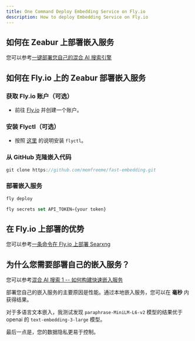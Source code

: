 ```yaml
---
title: One Command Deploy Embedding Service on Fly.io
description: How to deploy Embedding Service on Fly.io
---
```


## 如何在 Zeabur 上部署嵌入服务

您可以参考[一键部署您自己的混合 AI 搜索引擎](/docs/one-click-deploy-ai-search)

## 如何在 Fly.io 上的 Zeabur 部署嵌入服务

<Steps>

### 获取 Fly.io 账户（可选）

-   前往 [Fly.io](https://fly.io) 并创建一个账户。

### 安装 Flyctl（可选）

-   按照 [这里](https://fly.io/docs/flyctl/install/) 的说明安装 `flyctl`。

### 从 GitHub 克隆嵌入代码

```js
git clone https://github.com/memfreeme/fast-embedding.git
```

### 部署嵌入服务

```js
fly deploy

fly secrets set API_TOKEN={your token}
```

</Steps>

## 在 Fly.io 上部署的优势

您可以参考[一条命令在 Fly.io 上部署 Searxng](/docs/deploy-searxng-fly-io)

## 为什么您需要部署自己的嵌入服务？

您可以参考[混合 AI 搜索 1 -- 如何构建快速嵌入服务](/blog/fast-local-embedding-service)

部署您自己的嵌入服务的主要原因是性能。通过本地嵌入服务，您可以在 **毫秒** 内获得结果。

对于多语言文本嵌入，我测试发现 `paraphrase-MiniLM-L6-v2` 模型的结果优于 openai 的 `text-embedding-3-large` 模型。

最后一点是，您的数据隐私更易于控制。